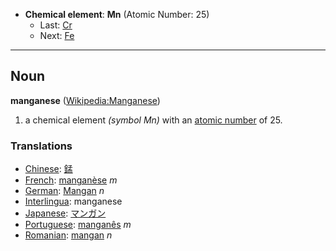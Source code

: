 *'''Chemical element''': '''Mn''' (Atomic Number: 25)
**Last: [[Chromium|Cr]]
**Next: [[Iron|Fe]]
----
== Noun ==
'''manganese''' ([[en:Manganese|Wikipedia:Manganese]])

# a chemical element ''(symbol Mn)'' with an [[atomic number]] of 25.

===Translations===
*[[Chinese]]: [[錳]]
*[[French]]: [[manganèse]] ''m''
*[[German]]: [[Mangan]] ''n''
*[[Interlingua]]: manganese
*[[Japanese]]: [[マンガン]]
*[[Portuguese]]: [[manganês]] ''m''
*[[Romanian]]: [[mangan]] ''n''